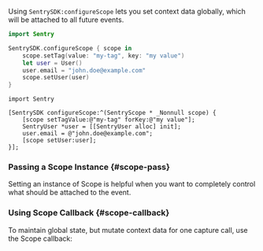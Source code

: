 Using `SentrySDK:configureScope` lets you set context data globally, which will be attached to all future events.

```swift {tabTitle:"Swift"}
import Sentry

SentrySDK.configureScope { scope in
    scope.setTag(value: "my-tag", key: "my value")
    let user = User()
    user.email = "john.doe@example.com"
    scope.setUser(user)
}
```

```objc {tabTitle:"Objective-C"}
import Sentry

[SentrySDK configureScope:^(SentryScope * _Nonnull scope) {
    [scope setTagValue:@"my-tag" forKey:@"my value"];
    SentryUser *user = [[SentryUser alloc] init];
    user.email = @"john.doe@example.com";
    [scope setUser:user];
}];
```

### Passing a Scope Instance {#scope-pass}

Setting an instance of Scope is helpful when you want to completely control what should be attached to the event.

<PlatformContent includePath="pass-scope" />

### Using Scope Callback {#scope-callback}

To maintain global state, but mutate context data for one capture call, use the Scope callback:

<PlatformContent includePath="scope-callback" />
